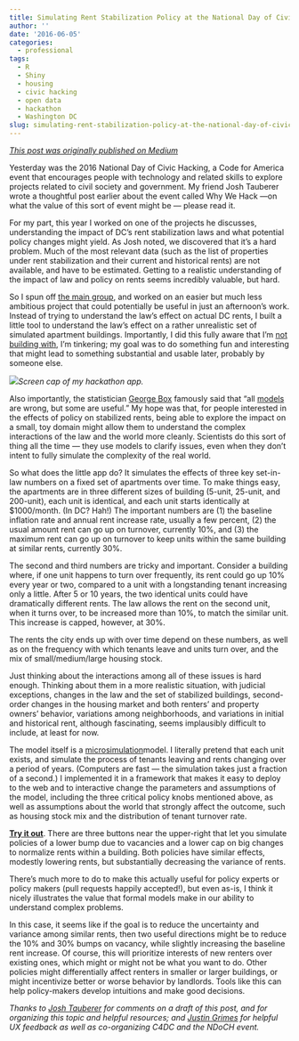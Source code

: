 ```yaml
---
title: Simulating Rent Stabilization Policy at the National Day of Civic Hacking
author: ''
date: '2016-06-05'
categories:
  - professional
tags:
  - R
  - Shiny
  - housing
  - civic hacking
  - open data
  - hackathon
  - Washington DC
slug: simulating-rent-stabilization-policy-at-the-national-day-of-civic-hacking
---
```


_[This post was originally published on Medium](https://medium.com/@HarlanH/simulating-rent-stabilization-policy-at-the-national-day-of-civic-hacking-4f44b808387c)_

Yesterday was the 2016 National Day of Civic Hacking, a Code for America event that encourages people with technology and related skills to explore projects related to civil society and government. My friend Josh Tauberer wrote a thoughtful post earlier about the event called Why We Hack —on what the value of this sort of event might be — please read it.

For my part, this year I worked on one of the projects he discusses, understanding the impact of DC’s rent stabilization laws and what potential policy changes might yield. As Josh noted, we discovered that it’s a hard problem. Much of the most relevant data (such as the list of properties under rent stabilization and their current and historical rents) are not available, and have to be estimated. Getting to a realistic understanding of the impact of law and policy on rents seems incredibly valuable, but hard.

So I spun off [the main group](https://hackpad.com/Rent-Stabilization-Policy-Change-Impact-uLQIb7gQCYZ), and worked on an easier but much less ambitious project that could potentially be useful in just an afternoon’s work. Instead of trying to understand the law’s effect on actual DC rents, I built a little tool to understand the law’s effect on a rather unrealistic set of simulated apartment buildings. Importantly, I did this fully aware that I’m [not building with](http://www.buildwith.org/), I’m tinkering; my goal was to do something fun and interesting that might lead to something substantial and usable later, probably by someone else.

![](/post/rentstabscreenshot.png)*Screen cap of my hackathon app.*

Also importantly, the statistician [George Box](https://en.wikiquote.org/wiki/George_E._P._Box) famously said that “all [models](https://en.wikiquote.org/wiki/Scientific_modelling) are wrong, but some are useful.” My hope was that, for people interested in the effects of policy on stabilized rents, being able to explore the impact on a small, toy domain might allow them to understand the complex interactions of the law and the world more cleanly. Scientists do this sort of thing all the time — they use models to clarify issues, even when they don’t intent to fully simulate the complexity of the real world.

So what does the little app do? It simulates the effects of three key set-in-law numbers on a fixed set of apartments over time. To make things easy, the apartments are in three different sizes of building (5-unit, 25-unit, and 200-unit), each unit is identical, and each unit starts identically at $1000/month. (In DC? Hah!) The important numbers are (1) the baseline inflation rate and annual rent increase rate, usually a few percent, (2) the usual amount rent can go up on turnover, currently 10%, and (3) the maximum rent can go up on turnover to keep units within the same building at similar rents, currently 30%.

The second and third numbers are tricky and important. Consider a building where, if one unit happens to turn over frequently, its rent could go up 10% every year or two, compared to a unit with a longstanding tenant increasing only a little. After 5 or 10 years, the two identical units could have dramatically different rents. The law allows the rent on the second unit, when it turns over, to be increased more than 10%, to match the similar unit. This increase is capped, however, at 30%.

The rents the city ends up with over time depend on these numbers, as well as on the frequency with which tenants leave and units turn over, and the mix of small/medium/large housing stock.

Just thinking about the interactions among all of these issues is hard enough. Thinking about them in a more realistic situation, with judicial exceptions, changes in the law and the set of stabilized buildings, second-order changes in the housing market and both renters’ and property owners’ behavior, variations among neighborhoods, and variations in initial and historical rent, although fascinating, seems implausibly difficult to include, at least for now.

The model itself is a [microsimulation ](https://en.wikipedia.org/wiki/Microsimulation)model. I literally pretend that each unit exists, and simulate the process of tenants leaving and rents changing over a period of years. (Computers are fast — the simulation takes just a fraction of a second.) I implemented it in a framework that makes it easy to deploy to the web and to interactive change the parameters and assumptions of the model, including the three critical policy knobs mentioned above, as well as assumptions about the world that strongly affect the outcome, such as housing stock mix and the distribution of tenant turnover rate.

[**Try it out**](https://harlanh.shinyapps.io/rent-stabilization-policy-viz/). There are three buttons near the upper-right that let you simulate policies of a lower bump due to vacancies and a lower cap on big changes to normalize rents within a building. Both policies have similar effects, modestly lowering rents, but substantially decreasing the variance of rents.

There’s much more to do to make this actually useful for policy experts or policy makers (pull requests happily accepted!), but even as-is, I think it nicely illustrates the value that formal models make in our ability to understand complex problems.

In this case, it seems like if the goal is to reduce the uncertainty and variance among similar rents, then two useful directions might be to reduce the 10% and 30% bumps on vacancy, while slightly increasing the baseline rent increase. Of course, this will prioritize interests of new renters over existing ones, which might or might not be what you want to do. Other policies might differentially affect renters in smaller or larger buildings, or might incentivize better or worse behavior by landlords. Tools like this can help policy-makers develop intuitions and make good decisions.

*Thanks to [Josh Tauberer](https://medium.com/@joshuatauberer) for comments on a draft of this post, and for organizing this topic and helpful resources; and [Justin Grimes](https://medium.com/@justgrimes) for helpful UX feedback as well as co-organizing C4DC and the NDoCH event.*
